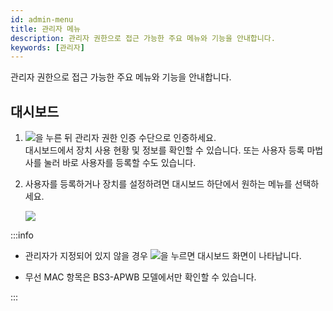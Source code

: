 ```yaml
---
id: admin-menu
title: 관리자 메뉴
description: 관리자 권한으로 접근 가능한 주요 메뉴와 기능을 안내합니다.
keywords: [관리자]
---
```


관리자 권한으로 접근 가능한 주요 메뉴와 기능을 안내합니다.

## 대시보드

1. <Image src='/img/common/ico-menu.svg' ico alone />을 누른 뒤 관리자 권한 인증 수단으로 인증하세요.<br/><Cmd>대시보드</Cmd>에서 장치 사용 현황 및 정보를 확인할 수 있습니다. 또는 <Cmd>사용자 등록 마법사</Cmd>를 눌러 바로 사용자를 등록할 수도 있습니다.

1. 사용자를 등록하거나 장치를 설정하려면 대시보드 하단에서 원하는 메뉴를 선택하세요.

    <Image src='/img/device/device-menu.png' />

:::info

* 관리자가 지정되어 있지 않을 경우 <Image src='/img/common/ico-menu.svg' ico alone />을 누르면 <Cmd>대시보드</Cmd> 화면이 나타납니다.

* <Cmd>무선 MAC</Cmd> 항목은 BS3-APWB 모델에서만 확인할 수 있습니다.

:::